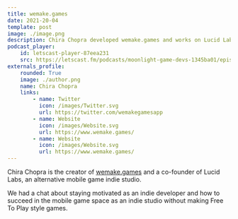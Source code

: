 ```yaml
---
title: wemake.games
date: 2021-20-04
template: post
image: ./image.png
description: Chira Chopra developed wemake.games and works on Lucid Labs, a mobile game development studio.
podcast_player:
    id: letscast-player-87eea231
    src: https://letscast.fm/podcasts/moonlight-game-devs-1345ba01/episodes/the-story-of-a-bafta-winning-indie-game-developer/player.js
externals_profile:
    rounded: True
    image: ./author.png
    name: Chira Chopra
    links:
        - name: Twitter
          icon: /images/Twitter.svg
          url: https://twitter.com/wemakegamesapp
        - name: Website
          icon: /images/Website.svg
          url: https://www.wemake.games/
        - name: Website
          icon: /images/Website.svg
          url: https://www.wemake.games/
---
```


Chira Chopra is the creator of [wemake.games](https://wemake.games) and a co-founder of Lucid Labs, an alternative mobile game indie studio.

We had a chat about staying motivated as an indie developer and how to succeed in the mobile game space as an indie studio without making Free To Play style games.